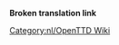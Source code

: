 '''Broken translation link'''{{en/-}}
{{en/Bilingual box| Nl
| ''Dit is een lijst van '''artikelen die moeten worden uitgebreid'''. Verwijs a.u.b. naar het artikel voor meer informatie.''<br/>''Artikelen met {{en/S|Uitbreiding/Nl}}, {{en/S|Aanzet/Nl}} of {{en/S|Incompleet/Nl}} templates komen automatisch hier te staan.''
| ''This is a list of '''articles that need to be expanded'''. Please refer to the article for more information.''<br/>''Articles with {{en/S|expand}}, {{en/S|stub}} and {{en/S|incomplete}} templates automatically go here.''}}

[[Category:nl/OpenTTD Wiki]]